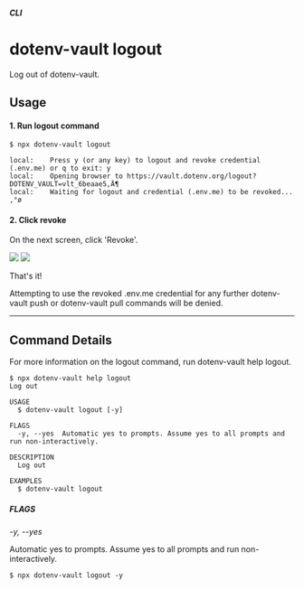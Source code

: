 ##### CLI
# dotenv-vault logout

Log out of dotenv-vault.

## Usage

#### 1. Run logout command

```
$ npx dotenv-vault logout

local:    Press y (or any key) to logout and revoke credential (.env.me) or q to exit: y
local:    Opening browser to https://vault.dotenv.org/logout?DOTENV_VAULT=vlt_6beaae5‚Ä¶
local:    Waiting for logout and credential (.env.me) to be revoked... ‚°ø
```

#### 2. Click revoke

On the next screen, click 'Revoke'.

![](/assets/img/cloudinary/Screen_Shot_2022-07-31_at_3.47.08_PM_rrrslv.png)
![](/assets/img/cloudinary/Screen_Shot_2022-07-31_at_3.48.41_PM_to1cwr.png)

That's it!

Attempting to use the revoked .env.me credential for any further dotenv-vault push or dotenv-vault pull commands will be denied.

---

## Command Details

For more information on the logout command, run dotenv-vault help logout.

```
$ npx dotenv-vault help logout
Log out

USAGE
  $ dotenv-vault logout [-y]

FLAGS
  -y, --yes  Automatic yes to prompts. Assume yes to all prompts and run non-interactively.

DESCRIPTION
  Log out

EXAMPLES
  $ dotenv-vault logout
```

##### FLAGS

*-y, --yes*

Automatic yes to prompts. Assume yes to all prompts and run non-interactively.

```
$ npx dotenv-vault logout -y
```
